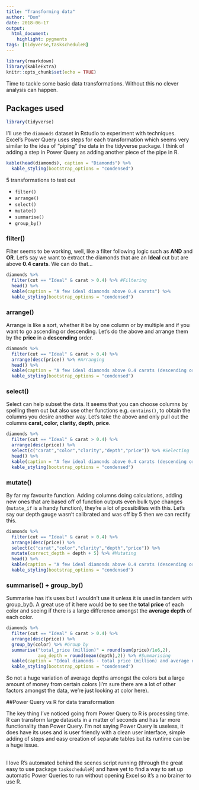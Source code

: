 ```yaml
---
title: "Transforming data"
author: "Dom"
date: 2018-06-17
output: 
  html_document:
    highlight: pygments
tags: [tidyverse,taskscheduleR]
---
```


```r
library(rmarkdown)
library(kableExtra)
knitr::opts_chunk$set(echo = TRUE)
```
Time to tackle some basic data transformations. Without this no clever analysis can happen.
\  

## Packages used
```r
library(tidyverse)
```

I'll use the ``diamonds`` dataset in Rstudio to experiment with techniques. Excel's Power Query uses steps for each transformation which seems very similar to the idea of "piping" the data in the tidyverse package. I think of adding a step in Power Query as adding another piece of the pipe in R.

```r
kable(head(diamonds), caption = "Diamonds") %>%
  kable_styling(bootstrap_options = "condensed")
```

5 transformations to test out

* ``filter()``
* ``arrange()``
* ``select()``
* ``mutate()``
* ``summarise()``
* ``group_by()``

### filter()

Filter seems to be working, well, like a filter following logic such as **AND** and **OR**. Let's say we want to extract the diamonds that are an **Ideal** cut but are above **0.4 carats**. We can do that...

```r
diamonds %>%
  filter(cut == "Ideal" & carat > 0.4) %>% #Filtering
  head() %>%
  kable(caption = "A few ideal diamonds above 0.4 carats") %>%
  kable_styling(bootstrap_options = "condensed")
```

### arrange()

Arrange is like a sort, whether it be by one column or by multiple and if you want to go ascending or descending. Let's do the above and arrange them by the **price** in a **descending** order.

```r
diamonds %>%
  filter(cut == "Ideal" & carat > 0.4) %>%
  arrange(desc(price)) %>% #Arranging
  head() %>%
  kable(caption = "A few ideal diamonds above 0.4 carats (descending order)") %>%
  kable_styling(bootstrap_options = "condensed")
```

### select()

Select can help subset the data. It seems that you can choose columns by spelling them out but also use other functions e.g. ``contains()``, to obtain the columns you desire another way. Let's take the above and only pull out the columns **carat, color, clarity, depth, price**.

```r
diamonds %>%
  filter(cut == "Ideal" & carat > 0.4) %>%
  arrange(desc(price)) %>%
  select(c("carat","color","clarity","depth","price")) %>% #Selecting
  head() %>%
  kable(caption = "A few ideal diamonds above 0.4 carats (descending order)") %>%
  kable_styling(bootstrap_options = "condensed")
```

### mutate()

By far my favourite function. Adding columns doing calculations, adding new ones that are based off of function outputs even bulk type changes (``mutate_if`` is a handy function), they're a lot of possibilites with this. Let's say our depth gauge wasn't calibrated and was off by 5 then we can rectify this.

```r
diamonds %>%
  filter(cut == "Ideal" & carat > 0.4) %>%
  arrange(desc(price)) %>%
  select(c("carat","color","clarity","depth","price")) %>%
  mutate(correct_depth = depth + 5) %>% #Mutating
  head() %>%
  kable(caption = "A few ideal diamonds above 0.4 carats (descending order), correct depth") %>%
  kable_styling(bootstrap_options = "condensed")
```

### summarise() + group_by()

Summarise has it's uses but I wouldn't use it unless it is used in tandem with group_by(). A great use of it here would be to see the **total price** of each color and seeing if there is a large difference amongst the **average depth** of each color.

```r
diamonds %>%
  filter(cut == "Ideal" & carat > 0.4) %>%
  arrange(desc(price)) %>%
  group_by(color) %>% #Group by 
  summarise("total_price (million)" = round(sum(price)/1e6,2), 
            avg_depth = round(mean(depth),2)) %>% #Summarising
  kable(caption = "Ideal diamonds - total price (million) and average depth by color ") %>%
  kable_styling(bootstrap_options = "condensed")
```
So not a huge variation of average depths amongst the colors but a large amount of money from certain colors (I'm sure there are a lot of other factors amongst the data, we're just looking at color here).

##Power Query vs R for data transformation

The key thing I've noticed going from Power Query to R is processing time. R can transform large datasets in a matter of seconds and has far more functionality than Power Query. I'm not saying Power Query is useless, it does have its uses and is user friendly with a clean user interface, simple adding of steps and easy creation of separate tables but its runtime can be a huge issue.  
\

I love R's automated behind the scenes script running (through the great easy to use package ``taskscheduleR``) and have yet to find a way to set up automatic Power Queries to run without opening Excel so it's a no brainer to use R.

